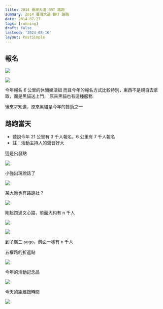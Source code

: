 ```yaml
---
title: 2014 臺灣大道 BRT 路跑
summary: 2014 臺灣大道 BRT 路跑
date: 2014-07-27
tags: [running]
draft: false
lastmod: '2024-08-16'
layout: PostSimple
---
```


## 報名

![](https://image.cashwu.com/2014/2014-brt-running/01.webp)

![](https://image.cashwu.com/2014/2014-brt-running/02.webp)

今年報名 6 公里的休閒樂活組
而且今年的報名方式比較特別，東西不是親自去拿取，而是黑貓送上門，
原來黑貓也有這種服務

後來才知道，原來黑貓是今年的贊助之一

## 路跑當天

- 聽說今年 21 公里有 3 千人報名，6 公里有 7 千人報名
- 註：活動主持人的聲音好大

這是出發點

![](https://image.cashwu.com/2014/2014-brt-running/03.webp)

小強出現說話了

![](https://image.cashwu.com/2014/2014-brt-running/04.webp)

某大廠也有路跑社 ?

![](https://image.cashwu.com/2014/2014-brt-running/05.webp)

剛起跑過文心路，前面大約有 n 千人

![](https://image.cashwu.com/2014/2014-brt-running/06.webp)

![](https://image.cashwu.com/2014/2014-brt-running/07.webp)

到了廣三 sogo，前面一樣有 n 千人

五權路的折返點

![](https://image.cashwu.com/2014/2014-brt-running/08.webp)

今年的活動記念品

![](https://image.cashwu.com/2014/2014-brt-running/09.webp)

今天的距離跟時間

![](https://image.cashwu.com/2014/2014-brt-running/10.webp)
